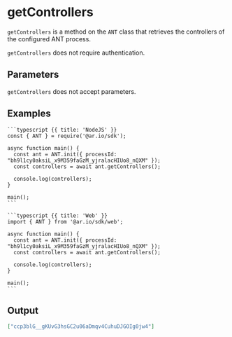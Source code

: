 
<HeroPattern />

# getControllers

`getControllers` is a method on the `ANT` class that retrieves the controllers of the configured ANT process.

`getControllers` does not require authentication.

## Parameters

`getControllers` does not accept parameters.

## Examples

<CodeGroup title="getControllers">

    ```typescript {{ title: 'NodeJS' }}
    const { ANT } = require('@ar.io/sdk');

    async function main() {
      const ant = ANT.init({ processId: "bh9l1cy0aksiL_x9M359faGzM_yjralacHIUo8_nQXM" });
      const controllers = await ant.getControllers();

      console.log(controllers);
    }

    main();
    ```

    ```typescript {{ title: 'Web' }}
    import { ANT } from '@ar.io/sdk/web';

    async function main() {
      const ant = ANT.init({ processId: "bh9l1cy0aksiL_x9M359faGzM_yjralacHIUo8_nQXM" });
      const controllers = await ant.getControllers();

      console.log(controllers);
    }

    main();
    ```

</CodeGroup>

## Output

```json
["ccp3blG__gKUvG3hsGC2u06aDmqv4CuhuDJGOIg0jw4"]
```